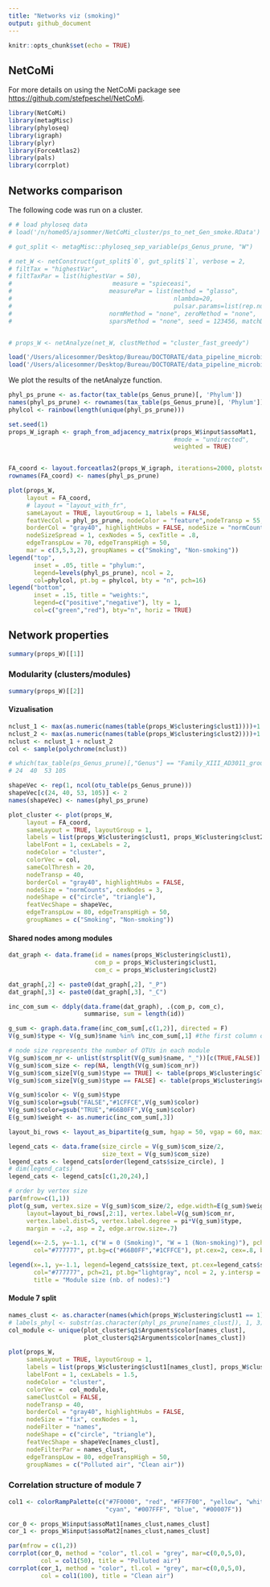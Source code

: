 ```yaml
---
title: "Networks viz (smoking)"
output: github_document
---
```


```r
knitr::opts_chunk$set(echo = TRUE)
```

## NetCoMi 

For more details on using the NetCoMi package see <https://github.com/stefpeschel/NetCoMi>.

```r
library(NetCoMi)
library(metagMisc)
library(phyloseq)
library(igraph)
library(plyr)
library(ForceAtlas2)
library(pals)
library(corrplot)
```

## Networks comparison

The following code was run on a cluster.

```r
# # load phyloseq data
# load('/n/home05/ajsommer/NetCoMi_cluster/ps_to_net_Gen_smoke.RData')

# gut_split <- metagMisc::phyloseq_sep_variable(ps_Genus_prune, "W")

# net_W <- netConstruct(gut_split$`0`, gut_split$`1`, verbose = 2,
# filtTax = "highestVar",
# filtTaxPar = list(highestVar = 50),
#                            measure = "spieceasi",
#                           measurePar = list(method = "glasso",
#                                             nlambda=20,
#                                             pulsar.params=list(rep.num=50)),
#                           normMethod = "none", zeroMethod = "none",
#                           sparsMethod = "none", seed = 123456, matchDesign = c(1,1))


# props_W <- netAnalyze(net_W, clustMethod = "cluster_fast_greedy")
```

```r
load('/Users/alicesommer/Desktop/Bureau/DOCTORATE/data_pipeline_microbiome/ps_to_net_Gen_smoke.RData')
load('/Users/alicesommer/Desktop/Bureau/DOCTORATE/data_pipeline_microbiome/props_W_Gen_smoke.RData')
```

We plot the results of the netAnalyze function.

```r
phyl_ps_prune <- as.factor(tax_table(ps_Genus_prune)[, 'Phylum'])
names(phyl_ps_prune) <- rownames(tax_table(ps_Genus_prune)[, 'Phylum'])
phylcol <- rainbow(length(unique(phyl_ps_prune)))

set.seed(1)
props_W_igraph <- graph_from_adjacency_matrix(props_W$input$assoMat1, 
                                              #mode = "undirected",
                                              weighted = TRUE)


FA_coord <- layout.forceatlas2(props_W_igraph, iterations=2000, plotstep=2001)
rownames(FA_coord) <- names(phyl_ps_prune)

plot(props_W, 
     layout = FA_coord,
     # layout = "layout_with_fr",
     sameLayout = TRUE, layoutGroup = 1, labels = FALSE, 
     featVecCol = phyl_ps_prune, nodeColor = "feature",nodeTransp = 55,
     borderCol = "gray40", highlightHubs = FALSE, nodeSize = "normCounts", 
     nodeSizeSpread = 1, cexNodes = 5, cexTitle = .8,
     edgeTranspLow = 70, edgeTranspHigh = 50,
     mar = c(3,5,3,2), groupNames = c("Smoking", "Non-smoking"))
legend("top", 
       inset = .05, title = "phylum:",
       legend=levels(phyl_ps_prune), ncol = 2,
       col=phylcol, pt.bg = phylcol, bty = "n", pch=16) 
legend("bottom", 
       inset = .15, title = "weights:",
       legend=c("positive","negative"), lty = 1,
       col=c("green","red"), bty="n", horiz = TRUE) 
```

## Network properties

```r
summary(props_W)[[1]]
```
### Modularity (clusters/modules)

```r
summary(props_W)[[2]]
```


#### Vizualisation

```r
nclust_1 <- max(as.numeric(names(table(props_W$clustering$clust1))))+1
nclust_2 <- max(as.numeric(names(table(props_W$clustering$clust2))))+1
nclust <- nclust_1 + nclust_2
col <- sample(polychrome(nclust))

# which(tax_table(ps_Genus_prune)[,"Genus"] == "Family_XIII_AD3011_group")
# 24  40  53 105

shapeVec <- rep(1, ncol(otu_table(ps_Genus_prune)))
shapeVec[c(24, 40, 53, 105)] <- 2
names(shapeVec) <- names(phyl_ps_prune)

plot_cluster <- plot(props_W,
     layout = FA_coord,
     sameLayout = TRUE, layoutGroup = 1, 
     labels = list(props_W$clustering$clust1, props_W$clustering$clust2), 
     labelFont = 1, cexLabels = 2,
     nodeColor = "cluster",
     colorVec = col,
     sameColThresh = 20,
     nodeTransp = 40, 
     borderCol = "gray40", highlightHubs = FALSE,
     nodeSize = "normCounts", cexNodes = 3, 
     nodeShape = c("circle", "triangle"),
     featVecShape = shapeVec,
     edgeTranspLow = 80, edgeTranspHigh = 50,
     groupNames = c("Smoking", "Non-smoking"))
```

#### Shared nodes among modules

```r
dat_graph <- data.frame(id = names(props_W$clustering$clust1), 
                        com_p = props_W$clustering$clust1,
                        com_c = props_W$clustering$clust2)

dat_graph[,2] <- paste0(dat_graph[,2], "_P")
dat_graph[,3] <- paste0(dat_graph[,3], "_C")

inc_com_sum <- ddply(data.frame(dat_graph), .(com_p, com_c), 
                     summarise, sum = length(id))

g_sum <- graph.data.frame(inc_com_sum[,c(1,2)], directed = F)
V(g_sum)$type <- V(g_sum)$name %in% inc_com_sum[,1] #the first column of edges is TRUE type

# node size represents the number of OTUs in each module
V(g_sum)$com_nr <- unlist(strsplit(V(g_sum)$name, "_"))[c(TRUE,FALSE)]
V(g_sum)$com_size <- rep(NA, length(V(g_sum)$com_nr))
V(g_sum)$com_size[V(g_sum)$type == TRUE] <- table(props_W$clustering$clust1)[V(g_sum)$com_nr[V(g_sum)$type == TRUE]] # control sizes
V(g_sum)$com_size[V(g_sum)$type == FALSE] <- table(props_W$clustering$clust2)[V(g_sum)$com_nr[V(g_sum)$type == FALSE]] # treated sizes

V(g_sum)$color <- V(g_sum)$type
V(g_sum)$color=gsub("FALSE","#1CFFCE",V(g_sum)$color)
V(g_sum)$color=gsub("TRUE","#66B0FF",V(g_sum)$color)
E(g_sum)$weight <- as.numeric(inc_com_sum[,3])

layout_bi_rows <- layout_as_bipartite(g_sum, hgap = 50, vgap = 60, maxiter = 1000)

legend_cats <- data.frame(size_circle = V(g_sum)$com_size/2,
                          size_text = V(g_sum)$com_size)
legend_cats <- legend_cats[order(legend_cats$size_circle), ]
# dim(legend_cats)
legend_cats <- legend_cats[c(1,20,24),]

# order by vertex size
par(mfrow=c(1,1))
plot(g_sum, vertex.size = V(g_sum)$com_size/2, edge.width=E(g_sum)$weight/5, 
     layout=layout_bi_rows[,2:1], vertex.label=V(g_sum)$com_nr,
     vertex.label.dist=5, vertex.label.degree = pi*V(g_sum)$type, 
     margin = -.2, asp = 2, edge.arrow.size=.7)

legend(x=-2.5, y=-1.1, c("W = 0 (Smoking)", "W = 1 (Non-smoking)"), pch=21,
       col="#777777", pt.bg=c("#66B0FF","#1CFFCE"), pt.cex=2, cex=.8, bty="n", ncol=1)

legend(x=.1, y=-1.1, legend=legend_cats$size_text, pt.cex=legend_cats$size_circle/11, bty="n", cex = .8,
       col="#777777", pch=21, pt.bg="lightgray", ncol = 2, y.intersp = 1.5, x.intersp = 1.5, 
       title = "Module size (nb. of nodes):")
```

#### Module 7 split

```r
names_clust <- as.character(names(which(props_W$clustering$clust1 == 1)))
# labels_phyl <- substr(as.character(phyl_ps_prune[names_clust]), 1, 3)
col_module <- unique(plot_cluster$q1$Arguments$color[names_clust],
                     plot_cluster$q2$Arguments$color[names_clust])

plot(props_W, 
     sameLayout = TRUE, layoutGroup = 1, 
     labels = list(props_W$clustering$clust1[names_clust], props_W$clustering$clust2[names_clust]), 
     labelFont = 1, cexLabels = 1.5,
     nodeColor = "cluster",
     colorVec =  col_module,
     sameClustCol = FALSE,
     nodeTransp = 40, 
     borderCol = "gray40", highlightHubs = FALSE,
     nodeSize = "fix", cexNodes = 1, 
     nodeFilter = "names",
     nodeShape = c("circle", "triangle"),
     featVecShape = shapeVec[names_clust],
     nodeFilterPar = names_clust,
     edgeTranspLow = 80, edgeTranspHigh = 50,
     groupNames = c("Polluted air", "Clean air"))
```

### Correlation structure of module 7

```r
col1 <- colorRampPalette(c("#7F0000", "red", "#FF7F00", "yellow", "white",
                           "cyan", "#007FFF", "blue", "#00007F"))

cor_0 <- props_W$input$assoMat1[names_clust,names_clust]
cor_1 <- props_W$input$assoMat2[names_clust,names_clust]

par(mfrow = c(1,2))
corrplot(cor_0, method = "color", tl.col = "grey", mar=c(0,0,5,0),
         col = col1(50), title = "Polluted air")
corrplot(cor_1, method = "color", tl.col = "grey", mar=c(0,0,5,0),
         col = col1(100), title = "Clean air")
```
